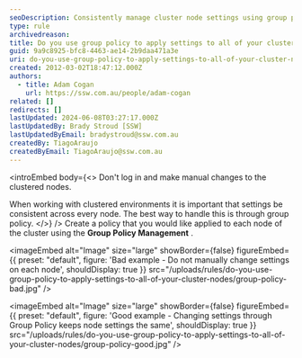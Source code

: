 ```yaml
---
seoDescription: Consistently manage cluster node settings using group policy to ensure uniformity across all nodes.
type: rule
archivedreason:
title: Do you use group policy to apply settings to all of your cluster nodes?
guid: 9a9c8925-bfc8-4463-ae14-2b9daa471a3e
uri: do-you-use-group-policy-to-apply-settings-to-all-of-your-cluster-nodes
created: 2012-03-02T18:47:12.000Z
authors:
  - title: Adam Cogan
    url: https://ssw.com.au/people/adam-cogan
related: []
redirects: []
lastUpdated: 2024-06-08T03:27:17.000Z
lastUpdatedBy: Brady Stroud [SSW]
lastUpdatedByEmail: bradystroud@ssw.com.au
createdBy: TiagoAraujo
createdByEmail: TiagoAraujo@ssw.com.au
---
```


<introEmbed
  body={<>
Don't log in and make manual changes to the clustered nodes.

When working with clustered environments it is important that settings be consistent across every node. The best way to handle this is through group policy.
  </>}
/>
Create a policy that you would like applied to each node of the cluster using the **Group Policy Management** .


<imageEmbed
  alt="Image"
  size="large"
  showBorder={false}
  figureEmbed={{
    preset: "default",
    figure: 'Bad example - Do not manually change settings on each node',
    shouldDisplay: true
  }}
  src="/uploads/rules/do-you-use-group-policy-to-apply-settings-to-all-of-your-cluster-nodes/group-policy-bad.jpg"
/>


<imageEmbed
  alt="Image"
  size="large"
  showBorder={false}
  figureEmbed={{
    preset: "default",
    figure: 'Good example - Changing settings through Group Policy keeps node settings the same',
    shouldDisplay: true
  }}
  src="/uploads/rules/do-you-use-group-policy-to-apply-settings-to-all-of-your-cluster-nodes/group-policy-good.jpg"
/>
